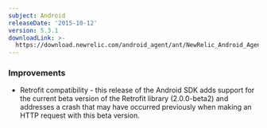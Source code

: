 ```yaml
---
subject: Android
releaseDate: '2015-10-12'
version: 5.3.1
downloadLink: >-
  https://download.newrelic.com/android_agent/ant/NewRelic_Android_Agent_5.3.1.zip
---
```


### Improvements

* Retrofit compatibility - this release of the Android SDK adds support for the current beta version of the Retrofit library (2.0.0-beta2) and addresses a crash that may have occurred previously when making an HTTP request with this beta version.

